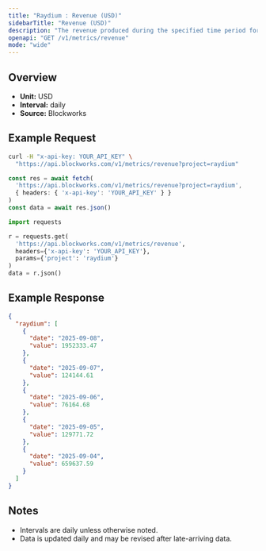 ```yaml
---
title: "Raydium : Revenue (USD)"
sidebarTitle: "Revenue (USD)"
description: "The revenue produced during the specified time period for given project."
openapi: "GET /v1/metrics/revenue"
mode: "wide"
---
```


## Overview

- **Unit:** USD
- **Interval:** daily
- **Source:** Blockworks

## Example Request

<CodeGroup>

```bash cURL
curl -H "x-api-key: YOUR_API_KEY" \
  "https://api.blockworks.com/v1/metrics/revenue?project=raydium"
```

```typescript TypeScript
const res = await fetch(
  'https://api.blockworks.com/v1/metrics/revenue?project=raydium',
  { headers: { 'x-api-key': 'YOUR_API_KEY' } }
)
const data = await res.json()
```

```python Python
import requests

r = requests.get(
  'https://api.blockworks.com/v1/metrics/revenue',
  headers={'x-api-key': 'YOUR_API_KEY'},
  params={'project': 'raydium'}
)
data = r.json()
```

</CodeGroup>

## Example Response

```json
{
  "raydium": [
    {
      "date": "2025-09-08",
      "value": 1952333.47
    },
    {
      "date": "2025-09-07",
      "value": 124144.61
    },
    {
      "date": "2025-09-06",
      "value": 76164.68
    },
    {
      "date": "2025-09-05",
      "value": 129771.72
    },
    {
      "date": "2025-09-04",
      "value": 659637.59
    }
  ]
}
```

## Notes
- Intervals are daily unless otherwise noted.
- Data is updated daily and may be revised after late-arriving data.

